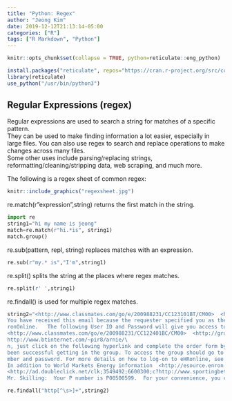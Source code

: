 ```yaml
---
title: "Python: Regex"
author: "Jeong Kim"
date: 2019-12-12T21:13:14-05:00
categories: ["R"]
tags: ["R Markdown", "Python"]
---
```


```r
knitr::opts_chunk$set(collapse = TRUE, python=reticulate::eng_python)

install.packages("reticulate", repos="https://cran.r-project.org/src/contrib/reticulate_1.13.tar.gz")
library(reticulate)
use_python("/usr/bin/python3")
```

## Regular Expressions (regex)
Regular expressions are used to search a string for matches of a specific pattern.  
They can be used to make finding information a lot easier, especially in large files. You can also use regex to search and replace operations to make changes across many files.  
Some other uses include parsing/replacing strings, reformatting/cleaning/stripping data, web scraping, and much more.  

The following is a regex sheet of common regex:
```r
knitr::include_graphics("regexsheet.jpg")
```

re.match(r"expression",string) returns the first match in the string.
```python
import re
string1="hi my name is jeong"
match=re.match(r"hi.*is", string1)
match.group()
```

re.sub(pattern, repl, string) replaces matches with an expression.
```python
re.sub(r"my.* is","I'm",string1)
```

re.split() splits the string at the places where regex matches.
```python
re.split(r' ',string1)
```

re.findall() is used for multiple regex matches.
```python
string2="<http://www.classmates.com/go/e/200988231/CC123101BT/CM00>  <http://graphics.classmates.com/graphics/spacer.gif>  <http://graphics.classmates.com/graphics/sp \
You have received this email because the requester specified you as their Manager. Please click http://itcapps.corp.enron.com/srrs/auth/emailLink.asp?ID=000000000053239&Page=Approval to review and act upon this request.     Request ID          : 000000000053239 Request Create Date\
ronOnline.   The following User ID and Password will give you access to live prices on the web-site http://www.enrononline.com.  User ID: ADM40601 Password: WELCOME!   (note these are case sensitive)    Please keep your User I\
<http://www.classmates.com/go/e/200988231/CC122401BC/CM00>  <http://graphics.classmates.com/graphics/spacer.gif>  <http://graphics.classmates.com/graphics/sp\
http://www.btinternet.com/~pir8/arnie/\
n, just click on the following hyperlink and complete the order form by Tuesday February 12, 2002.  http://zzz1.net/rd/rd.asp?ZXU=562&ZXD=1471085&UID=1471085  If you cannot link directly to the web site, simply cut and paste the address listed above into yo\
been successful getting in the group. To access the group should go to your web browser and type in http://www.egroups.com  The screen should show that you are a member of smu-betas group. When you replied to the original \
mber and password. For more details on how to log-on to eHRonline, see step-by-step instructions at http://isc.enron.com/site/doclibrary/user/ 2. Navigate to the pay advice using the following navigation menus: ? Pay Information ? Paycheck I\
In addition to World Markets Energy information  <http://esource.enron.com/worldmarket.asp> and Country Analysis and Forecasting, <http://esource.enron.com/worldmarket_CountryAnalysis.asp>  \
<http://ad.doubleclick.net/clk;3549492;6600300;c?http://www.sportingbetusa.com/english/casino/casinonew-fr.asp?isLogged=notlogged> A WEEKEND PAIR-A-DICE <http://ad.doubleclick.net/clk;3549492;6600300;c?http://www.sportingbetusa.c \
Mr. Skilling:  Your P number is P00500599.  For your convenience, you can also go to http://isc.enron.com/site/ under"

re.findall("http[^\s>]+",string2)
```